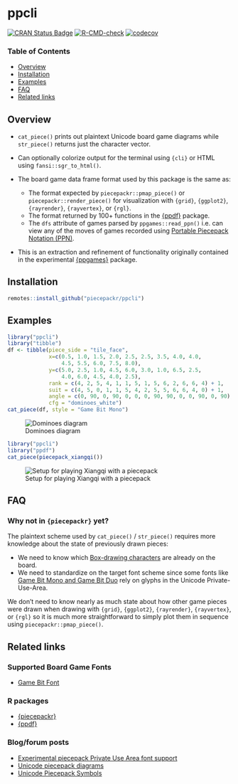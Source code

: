 # ppcli

[![CRAN Status Badge](https://www.r-pkg.org/badges/version/ppcli)](https://cran.r-project.org/package=ppcli)
[![R-CMD-check](https://github.com/piecepackr/ppcli/actions/workflows/R-CMD-check.yaml/badge.svg?branch=main)](https://github.com/piecepackr/ppcli/actions)
[![codecov](https://codecov.io/github/piecepackr/ppcli/branch/main/graph/badge.svg)](https://app.codecov.io/github/piecepackr/ppcli)

### Table of Contents

* [Overview](#overview)
* [Installation](#installation)
* [Examples](#examples)
* [FAQ](#faq)
* [Related links](#links)

## <a name="overview">Overview</a>

* `cat_piece()` prints out plaintext Unicode board game diagrams while `str_piece()` returns just the character vector.
* Can optionally colorize output for the terminal using `{cli}` or HTML using `fansi::sgr_to_html()`.
* The board game data frame format used by this package is the same as:

  + The format expected by `piecepackr::pmap_piece()` or `piecepackr::render_piece()` for visualization
    with `{grid}`, `{ggplot2}`, `{rayrender}`, `{rayvertex}`, or `{rgl}`.
  + The format returned by 100+ functions in the [{ppdf}](https://www.github.com/piecepackr/ppdf) package.
  + The `dfs` attribute of games parsed by `ppgames::read_ppn()` i.e. can view any of the moves of games recorded using [Portable Piecepack Notation (PPN)](https://trevorldavis.com/piecepackr/portable-piecepack-notation.html).

* This is an extraction and refinement of functionality originally contained in the experimental [{ppgames}](https://www.github.com/piecepackr/ppgames) package.

## <a name="installation">Installation</a>

```r
remotes::install_github("piecepackr/ppcli")
```

## <a name="examples">Examples</a>

``` .r
library("ppcli")
library("tibble")
df <- tibble(piece_side = "tile_face",
             x=c(0.5, 1.0, 1.5, 2.0, 2.5, 2.5, 3.5, 4.0, 4.0,
                 4.5, 5.5, 6.0, 7.5, 8.0),
             y=c(5.0, 2.5, 1.0, 4.5, 6.0, 3.0, 1.0, 6.5, 2.5,
                 4.0, 6.0, 4.5, 4.0, 2.5),
             rank = c(4, 2, 5, 4, 1, 1, 5, 1, 5, 6, 2, 6, 6, 4) + 1,
             suit = c(4, 5, 0, 1, 1, 5, 4, 2, 5, 5, 6, 6, 4, 0) + 1,
             angle = c(0, 90, 0, 90, 0, 0, 0, 90, 90, 0, 0, 90, 0, 90),
             cfg = "dominoes_white")
cat_piece(df, style = "Game Bit Mono")
```

![Dominoes diagram](https://github.com/trevorld/game-bit-font/blob/main/png/dominoes_mono.png?raw=true)


``` .r
library("ppcli")
library("ppdf")
cat_piece(piecepack_xiangqi())
```

![Setup for playing Xiangqi with a piecepack](https://trevorldavis.com/share/piecepack/unicode_xiangqi.png)

## <a name="faq">FAQ</a>

### Why not in `{piecepackr}` yet?

The plaintext scheme used by `cat_piece()` / `str_piece()` requires more knowledge about the state of previously drawn pieces:

  + We need to know which [Box-drawing characters](https://en.wikipedia.org/wiki/Box-drawing_character) are already on the board.
  + We need to standardize on the target font scheme since some fonts like [Game Bit Mono and Game Bit Duo](https://github.com/trevorld/game-bit-font) rely on glyphs in the Unicode Private-Use-Area.

We don't need to know nearly as much state about how other game pieces were drawn when drawing with `{grid}`, `{ggplot2}`, `{rayrender}`, `{rayvertex}`, or `{rgl}` so it is much more straightforward to simply plot them in sequence using `piecepackr::pmap_piece()`.

## <a name="links">Related links</a>

### Supported Board Game Fonts

* [Game Bit Font](https://github.com/trevorld/game-bit-font)

### R packages

* [{piecepackr}](https://github.com/piecepackr/piecepackr)
* [{ppdf}](https://github.com/piecepackr/ppdf)

### Blog/forum posts

* [Experimental piecepack Private Use Area font support](https://boardgamegeek.com/thread/2744191/experimental-piecepack-private-use-area-font-suppo)
* [Unicode piecepack diagrams](https://trevorldavis.com/piecepackr/unicode-piecepack-diagrams.html)
* [Unicode Piecepack Symbols](https://trevorldavis.com/piecepackr/unicode-piecepack-symbols.html)
